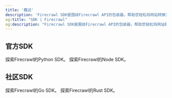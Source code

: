 ```yaml
---
title: '概述'
description: 'Firecrawl SDK是围绕Firecrawl API的包装器，帮助您轻松将网站转换为markdown。'
og:title: "SDK | Firecrawl"
og:description: "Firecrawl SDK是围绕Firecrawl API的包装器，帮助您轻松将网站转换为markdown。"
---
```


## 官方SDK
<CardGroup cols={2}>
  <Card title="Python SDK" icon="python" href="python">
    探索Firecrawl的Python SDK。
  </Card>
  <Card title="Node SDK" icon="node" href="node">
    探索Firecrawl的Node SDK。
  </Card>
</CardGroup>

## 社区SDK
<CardGroup cols={2}>
  <Card title="Go SDK" icon="golang" href="go">
    探索Firecrawl的Go SDK。
  </Card>
  <Card title="Rust SDK" icon="rust" href="rust">
    探索Firecrawl的Rust SDK。
  </Card>
</CardGroup>